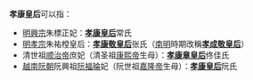 '''孝康皇后'''可以指：
*[[朱标|明興宗]]朱標正妃：'''[[孝康皇后_(明朝)|孝康皇后]]'''常氏
*[[明孝宗|明孝宗]]朱祐樘皇后：'''[[孝成敬皇后|孝康敬皇后]]'''张氏（[[南明|南明]]時期改稱'''[[孝成敬皇后|孝成敬皇后]]'''）
*清世祖[[顺治帝|顺治帝]]庶妃（清圣祖[[康熙帝|康熙帝]]生母）：'''[[孝康章皇后|孝康章皇后]]'''佟佳氏
*[[越南|越南]][[阮朝|阮朝]]阮興祖[[阮福㫻|阮福㫻]]妃（阮世祖[[阮福映|嘉隆帝]]生母）：'''[[阮氏環_(阮興祖)|孝康皇后]]'''阮氏

{{消歧義|cat=四字封号消歧義|后}}